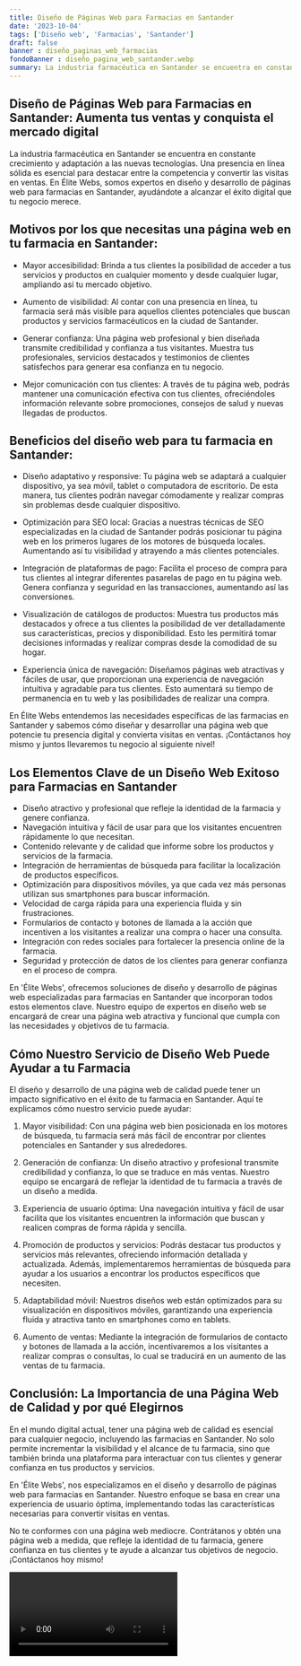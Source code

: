 ```yaml
---
title: Diseño de Páginas Web para Farmacias en Santander
date: '2023-10-04'
tags: ['Diseño web', 'Farmacias', 'Santander']
draft: false
banner : diseño_paginas_web_farmacias
fondoBanner : diseño_pagina_web_santander.webp
summary: La industria farmacéutica en Santander se encuentra en constante crecimiento y adaptación a las nuevas tecnologías. Una presencia en línea sólida es esencial para destacar entre la competencia y convertir las visitas en ventas. En Élite Webs, somos expertos en diseño y desarrollo de páginas web para farmacias en Santander, ayudándote a alcanzar el éxito digital que tu negocio merece.
---
```


## Diseño de Páginas Web para Farmacias en Santander: Aumenta tus ventas y conquista el mercado digital

La industria farmacéutica en Santander se encuentra en constante crecimiento y adaptación a las nuevas tecnologías. Una presencia en línea sólida es esencial para destacar entre la competencia y convertir las visitas en ventas. En Élite Webs, somos expertos en diseño y desarrollo de páginas web para farmacias en Santander, ayudándote a alcanzar el éxito digital que tu negocio merece.

## Motivos por los que necesitas una página web en tu farmacia en Santander:

- Mayor accesibilidad: Brinda a tus clientes la posibilidad de acceder a tus servicios y productos en cualquier momento y desde cualquier lugar, ampliando así tu mercado objetivo.

- Aumento de visibilidad: Al contar con una presencia en línea, tu farmacia será más visible para aquellos clientes potenciales que buscan productos y servicios farmacéuticos en la ciudad de Santander.

- Generar confianza: Una página web profesional y bien diseñada transmite credibilidad y confianza a tus visitantes. Muestra tus profesionales, servicios destacados y testimonios de clientes satisfechos para generar esa confianza en tu negocio.

- Mejor comunicación con tus clientes: A través de tu página web, podrás mantener una comunicación efectiva con tus clientes, ofreciéndoles información relevante sobre promociones, consejos de salud y nuevas llegadas de productos.

## Beneficios del diseño web para tu farmacia en Santander:

- Diseño adaptativo y responsive: Tu página web se adaptará a cualquier dispositivo, ya sea móvil, tablet o computadora de escritorio. De esta manera, tus clientes podrán navegar cómodamente y realizar compras sin problemas desde cualquier dispositivo.

- Optimización para SEO local: Gracias a nuestras técnicas de SEO especializadas en la ciudad de Santander podrás posicionar tu página web en los primeros lugares de los motores de búsqueda locales. Aumentando así tu visibilidad y atrayendo a más clientes potenciales.

- Integración de plataformas de pago: Facilita el proceso de compra para tus clientes al integrar diferentes pasarelas de pago en tu página web. Genera confianza y seguridad en las transacciones, aumentando así las conversiones.

- Visualización de catálogos de productos: Muestra tus productos más destacados y ofrece a tus clientes la posibilidad de ver detalladamente sus características, precios y disponibilidad. Esto les permitirá tomar decisiones informadas y realizar compras desde la comodidad de su hogar.

- Experiencia única de navegación: Diseñamos páginas web atractivas y fáciles de usar, que proporcionan una experiencia de navegación intuitiva y agradable para tus clientes. Esto aumentará su tiempo de permanencia en tu web y las posibilidades de realizar una compra.

En Élite Webs entendemos las necesidades específicas de las farmacias en Santander y sabemos cómo diseñar y desarrollar una página web que potencie tu presencia digital y convierta visitas en ventas. ¡Contáctanos hoy mismo y juntos llevaremos tu negocio al siguiente nivel!

<GifSeo />

<Cta />

## Los Elementos Clave de un Diseño Web Exitoso para Farmacias en Santander

- Diseño atractivo y profesional que refleje la identidad de la farmacia y genere confianza.
- Navegación intuitiva y fácil de usar para que los visitantes encuentren rápidamente lo que necesitan.
- Contenido relevante y de calidad que informe sobre los productos y servicios de la farmacia.
- Integración de herramientas de búsqueda para facilitar la localización de productos específicos.
- Optimización para dispositivos móviles, ya que cada vez más personas utilizan sus smartphones para buscar información.
- Velocidad de carga rápida para una experiencia fluida y sin frustraciones.
- Formularios de contacto y botones de llamada a la acción que incentiven a los visitantes a realizar una compra o hacer una consulta.
- Integración con redes sociales para fortalecer la presencia online de la farmacia.
- Seguridad y protección de datos de los clientes para generar confianza en el proceso de compra.

En 'Élite Webs', ofrecemos soluciones de diseño y desarrollo de páginas web especializadas para farmacias en Santander que incorporan todos estos elementos clave. Nuestro equipo de expertos en diseño web se encargará de crear una página web atractiva y funcional que cumpla con las necesidades y objetivos de tu farmacia.

## Cómo Nuestro Servicio de Diseño Web Puede Ayudar a tu Farmacia

El diseño y desarrollo de una página web de calidad puede tener un impacto significativo en el éxito de tu farmacia en Santander. Aquí te explicamos cómo nuestro servicio puede ayudar:

1. Mayor visibilidad: Con una página web bien posicionada en los motores de búsqueda, tu farmacia será más fácil de encontrar por clientes potenciales en Santander y sus alrededores.

2. Generación de confianza: Un diseño atractivo y profesional transmite credibilidad y confianza, lo que se traduce en más ventas. Nuestro equipo se encargará de reflejar la identidad de tu farmacia a través de un diseño a medida.

3. Experiencia de usuario óptima: Una navegación intuitiva y fácil de usar facilita que los visitantes encuentren la información que buscan y realicen compras de forma rápida y sencilla.

4. Promoción de productos y servicios: Podrás destacar tus productos y servicios más relevantes, ofreciendo información detallada y actualizada. Además, implementaremos herramientas de búsqueda para ayudar a los usuarios a encontrar los productos específicos que necesiten.

5. Adaptabilidad móvil: Nuestros diseños web están optimizados para su visualización en dispositivos móviles, garantizando una experiencia fluida y atractiva tanto en smartphones como en tablets.

6. Aumento de ventas: Mediante la integración de formularios de contacto y botones de llamada a la acción, incentivaremos a los visitantes a realizar compras o consultas, lo cual se traducirá en un aumento de las ventas de tu farmacia.

## Conclusión: La Importancia de una Página Web de Calidad y por qué Elegirnos

En el mundo digital actual, tener una página web de calidad es esencial para cualquier negocio, incluyendo las farmacias en Santander. No solo permite incrementar la visibilidad y el alcance de tu farmacia, sino que también brinda una plataforma para interactuar con tus clientes y generar confianza en tus productos y servicios.

En 'Élite Webs', nos especializamos en el diseño y desarrollo de páginas web para farmacias en Santander. Nuestro enfoque se basa en crear una experiencia de usuario óptima, implementando todas las características necesarias para convertir visitas en ventas.

No te conformes con una página web mediocre. Contrátanos y obtén una página web a medida, que refleje la identidad de tu farmacia, genere confianza en tus clientes y te ayude a alcanzar tus objetivos de negocio. ¡Contáctanos hoy mismo!

<Video />

<CtaBot job='Farmacias' city='Santander'/>

<Gmaps query='Santander+españa+maps' />